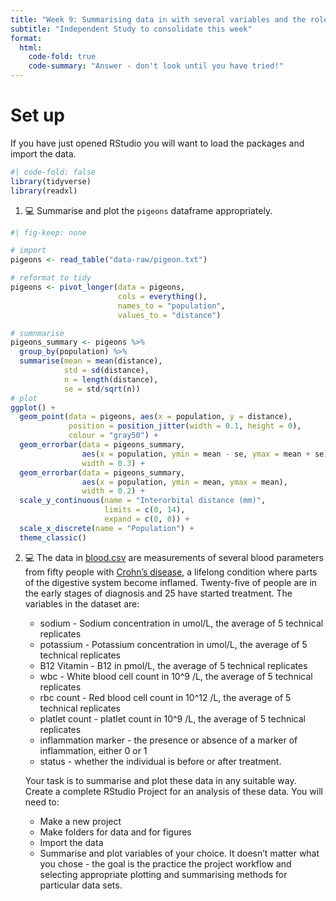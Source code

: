 ```yaml
---
title: "Week 9: Summarising data in with several variables and the role of variables in analysis"
subtitle: "Independent Study to consolidate this week"
format:
  html:
    code-fold: true
    code-summary: "Answer - don't look until you have tried!"
---
```


# Set up

If you have just opened RStudio you will want to load the packages and import the data.

```r
#| code-fold: false
library(tidyverse)
library(readxl)
```


1.  💻 Summarise and plot the `pigeons` dataframe appropriately.

```r
#| fig-keep: none

# import
pigeons <- read_table("data-raw/pigeon.txt")

# reformat to tidy
pigeons <- pivot_longer(data = pigeons, 
                        cols = everything(), 
                        names_to = "population", 
                        values_to = "distance")

# sumnmarise
pigeons_summary <- pigeons %>%
  group_by(population) %>%
  summarise(mean = mean(distance),
            std = sd(distance),
            n = length(distance),
            se = std/sqrt(n))
# plot
ggplot() +
  geom_point(data = pigeons, aes(x = population, y = distance),
             position = position_jitter(width = 0.1, height = 0),
             colour = "gray50") +
  geom_errorbar(data = pigeons_summary, 
                aes(x = population, ymin = mean - se, ymax = mean + se),
                width = 0.3) +
  geom_errorbar(data = pigeons_summary, 
                aes(x = population, ymin = mean, ymax = mean),
                width = 0.2) +
  scale_y_continuous(name = "Interorbital distance (mm)", 
                     limits = c(0, 14), 
                     expand = c(0, 0)) +
  scale_x_discrete(name = "Population") +
  theme_classic()

```


2. 💻 The data in [blood.csv](data-raw/blood.csv) are measurements of several blood parameters from fifty people with [Crohn's disease](https://en.wikipedia.org/wiki/Crohn%27s_disease), a lifelong condition where parts of the digestive system become inflamed. Twenty-five of people are in the early stages of diagnosis and 25 have started treatment. The variables in the dataset are:

    -   sodium  - Sodium concentration in umol/L, the average of 5 technical replicates
    -   potassium - Potassium concentration in umol/L, the average of 5 technical replicates
    -   B12 Vitamin - B12 in pmol/L, the average of 5 technical replicates
    -   wbc - White blood cell count in 10^9 /L, the average of 5 technical replicates
    -   rbc count - Red blood cell count in	10^12 /L, the average of 5 technical replicates
    -   platlet count - platlet count in	10^9 /L, the average of 5 technical replicates
    -   inflammation marker - the presence or absence of a marker of inflammation, either 0 or 1 
    -   status - whether the individual is before or after treatment.



    Your task is to summarise and plot these data in any suitable way. Create a complete RStudio Project for an analysis of these data. You will need to:

    -   Make a new project 
    -   Make folders for data and for figures
    -   Import the data
    -   Summarise and plot variables of your choice. It doesn't matter what you chose - the goal is the practice the project workflow and selecting appropriate plotting and summarising methods for particular data sets.